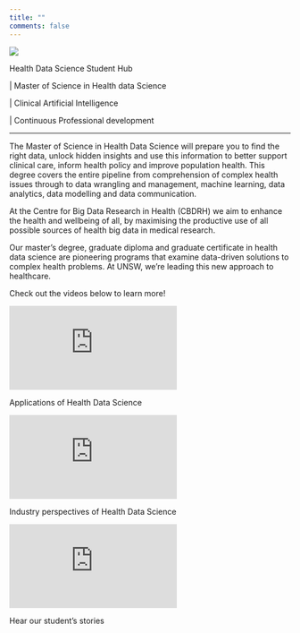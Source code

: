 ```yaml
---
title: ""
comments: false
---
```


  
![](images/Landscape__1.Col_Pos_CBDRH.jpg)

:::{.column-screen .bg-shape}

:::{.column-body}

::: {.container}

::: {.item-1 .items}

::: {.home-box-left}

::: {.home-box-title}
Health Data Science Student Hub
:::

::: {.home-box-content}
\| Master of Science in Health data Science

\| Clinical Artificial Intelligence

\| Continuous Professional development
:::

:::


:::


::: {.items .home-box-image}


:::

:::

:::

:::

<hr>
The Master of Science in Health Data Science will prepare you to find the right data, unlock hidden insights and use this information to better support clinical care, inform health policy and improve population health. This degree covers the entire pipeline from comprehension of complex health issues through to data wrangling and management, machine learning, data analytics, data modelling and data communication.  

::::: {.column-screen-inset .flash}

::: {.column-body .flash-content}
At the Centre for Big Data Research in Health (CBDRH) we aim to enhance the health and wellbeing of all, by maximising the productive use of all possible sources of health big data in medical research.

:::

:::::

Our master’s degree, graduate diploma and graduate certificate in health data science are pioneering programs that examine data-driven solutions to complex health problems. At UNSW, we’re leading this new approach to healthcare.

Check out the videos below to learn more!

<div class="media-scroller column-page">

  <div class="media-element">
  <iframe src="https://www.youtube.com/embed/3oCsO8wkFwQ" title="UNSW MHDS Applications Video" frameborder="0" allow="accelerometer; autoplay; clipboard-write; encrypted-media; gyroscope; picture-in-picture; web-share" allowfullscreen></iframe>
  <p class="media-title">Applications of Health Data Science</p>
  </div>
  
  <div class="media-element">
  <iframe src="https://www.youtube.com/embed/3dbcASykoZ4" title="UNSW MHDS Industry Video" frameborder="0" allow="accelerometer; autoplay; clipboard-write; encrypted-media; gyroscope; picture-in-picture; web-share" allowfullscreen></iframe>
  <p class="media-title">Industry perspectives of Health Data Science</p>
  </div>
  
  <div class="media-element">
  <iframe src="https://www.youtube.com/embed/GHERRWiHhqs" title="UNSW MHDS Student Stories" frameborder="0" allow="accelerometer; autoplay; clipboard-write; encrypted-media; gyroscope; picture-in-picture; web-share" allowfullscreen></iframe>
  <p class="media-title">Hear our student's stories</p>
  </div>

</div>

